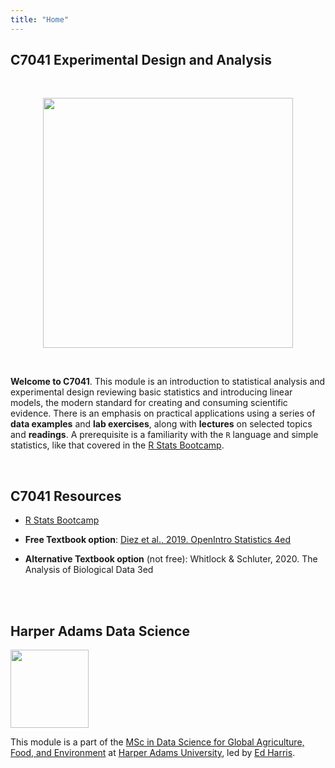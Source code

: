```yaml
---
title: "Home"
---
```


## C7041 Experimental Design and Analysis

<center>

<br>

![](img/c7041-slide.png){width="400px"}

</center>

<br>

**Welcome to C7041**. This module is an introduction to statistical analysis and experimental design reviewing basic statistics and introducing linear models, the modern standard for creating and consuming scientific evidence. There is an emphasis on practical applications using a series of **data examples** and **lab exercises**, along with **lectures** on selected topics and **readings**. A prerequisite is a familiarity with the `R` language and simple statistics, like that covered in the [R Stats Bootcamp](https://rstats-bootcamp.github.io/website/).

<br>

## C7041 Resources

-   [R Stats Bootcamp](https://rstats-bootcamp.github.io/website/)

-   **Free Textbook option**: [Diez et al., 2019. OpenIntro Statistics 4ed](https://leanpub.com/os)

-   **Alternative Textbook option** (not free): Whitlock & Schluter, 2020. The Analysis of Biological Data 3ed

<br><br>

## Harper Adams Data Science

![](img/HDS.png){fig-alt="Harper Data Science" width="125"}

This module is a part of the [MSc in Data Science for Global Agriculture, Food, and Environment](https://www.harper-adams.ac.uk/courses/postgraduate/201194/data-science-for-global-agriculture-food-and-environment "MSc in Data Science") at [Harper Adams University](https://www.harper-adams.ac.uk/ "Harper Adams University"), led by [Ed Harris](https://www.harper-adams.ac.uk/general/staff/profile/201620/Edwin-Harris/ "Ed's Faculty page").
